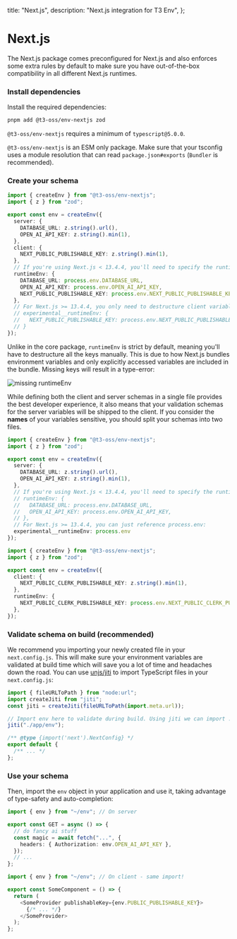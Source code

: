   title: "Next.js",
  description: "Next.js integration for T3 Env",
};

# Next.js

The Next.js package comes preconfigured for Next.js and also enforces some extra rules by default to make sure you have out-of-the-box compatibility in all different Next.js runtimes.

<Steps>

### Install dependencies

Install the required dependencies:

```bash
pnpm add @t3-oss/env-nextjs zod
```

<Callout>

`@t3-oss/env-nextjs` requires a minimum of `typescript@5.0.0`.

</Callout>

<Callout>

`@t3-oss/env-nextjs` is an ESM only package. Make sure that your tsconfig uses a module resolution that can read `package.json#exports` (`Bundler` is recommended).

</Callout>

### Create your schema

```ts title="src/env.ts"
import { createEnv } from "@t3-oss/env-nextjs";
import { z } from "zod";

export const env = createEnv({
  server: {
    DATABASE_URL: z.string().url(),
    OPEN_AI_API_KEY: z.string().min(1),
  },
  client: {
    NEXT_PUBLIC_PUBLISHABLE_KEY: z.string().min(1),
  },
  // If you're using Next.js < 13.4.4, you'll need to specify the runtimeEnv manually
  runtimeEnv: {
    DATABASE_URL: process.env.DATABASE_URL,
    OPEN_AI_API_KEY: process.env.OPEN_AI_API_KEY,
    NEXT_PUBLIC_PUBLISHABLE_KEY: process.env.NEXT_PUBLIC_PUBLISHABLE_KEY,
  },
  // For Next.js >= 13.4.4, you only need to destructure client variables:
  // experimental__runtimeEnv: {
  //   NEXT_PUBLIC_PUBLISHABLE_KEY: process.env.NEXT_PUBLIC_PUBLISHABLE_KEY,
  // }
});
```

<Callout type="info">

Unlike in the core package, `runtimeEnv` is strict by default, meaning you'll have to destructure all the keys manually. This is due to how Next.js bundles environment variables and only explicitly accessed variables are included in the bundle. Missing keys will result in a type-error:

![missing runtimeEnv](https://user-images.githubusercontent.com/51714798/234409775-fee3edbd-a73b-415a-829f-28f6f6092707.png)

</Callout>

<Callout type="warning">

While defining both the client and server schemas in a single file provides the best developer experience,
it also means that your validation schemas for the server variables will be shipped to the client.
If you consider the **names** of your variables sensitive, you should split your schemas into two files.

```ts title="src/env/server.ts"
import { createEnv } from "@t3-oss/env-nextjs";
import { z } from "zod";

export const env = createEnv({
  server: {
    DATABASE_URL: z.string().url(),
    OPEN_AI_API_KEY: z.string().min(1),
  },
  // If you're using Next.js < 13.4.4, you'll need to specify the runtimeEnv manually
  // runtimeEnv: {
  //   DATABASE_URL: process.env.DATABASE_URL,
  //   OPEN_AI_API_KEY: process.env.OPEN_AI_API_KEY,
  // },
  // For Next.js >= 13.4.4, you can just reference process.env:
  experimental__runtimeEnv: process.env
});
```

```ts title="src/env/client.ts"
import { createEnv } from "@t3-oss/env-nextjs";
import { z } from "zod";

export const env = createEnv({
  client: {
    NEXT_PUBLIC_CLERK_PUBLISHABLE_KEY: z.string().min(1),
  },
  runtimeEnv: {
    NEXT_PUBLIC_CLERK_PUBLISHABLE_KEY: process.env.NEXT_PUBLIC_CLERK_PUBLISHABLE_KEY,
  },
});
```

</Callout>

### Validate schema on build (recommended)

We recommend you importing your newly created file in your `next.config.js`. This will make sure your environment variables are validated at build time which will save you a lot of time and headaches down the road. You can use [unjs/jiti](https://github.com/unjs/jiti) to import TypeScript files in your `next.config.js`:

```js title="next.config.js" {6}
import { fileURLToPath } from "node:url";
import createJiti from "jiti";
const jiti = createJiti(fileURLToPath(import.meta.url));

// Import env here to validate during build. Using jiti we can import .ts files :)
jiti("./app/env");

/** @type {import('next').NextConfig} */
export default {
  /** ... */
};
```

### Use your schema

Then, import the `env` object in your application and use it, taking advantage of type-safety and auto-completion:

```ts title="some-api-endpoint.ts"
import { env } from "~/env"; // On server

export const GET = async () => {
  // do fancy ai stuff
  const magic = await fetch("...", {
    headers: { Authorization: env.OPEN_AI_API_KEY },
  });
  // ...
};
```

```ts title="some-component.tsx"
import { env } from "~/env"; // On client - same import!

export const SomeComponent = () => {
  return (
    <SomeProvider publishableKey={env.PUBLIC_PUBLISHABLE_KEY}>
      {/* ... */}
    </SomeProvider>
  );
};
```

</Steps>

